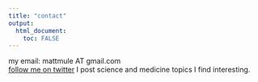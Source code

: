 ```yaml
---
title: "contact"
output: 
  html_document:
    toc: FALSE
---
```


my email: mattmule AT gmail.com  
[follow me on twitter](https://twitter.com/MPMule) I post science and medicine topics I find interesting. 

